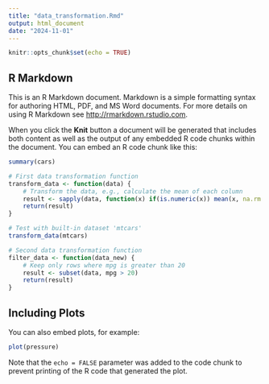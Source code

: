 ```yaml
---
title: "data_transformation.Rmd"
output: html_document
date: "2024-11-01"
---
```


```r
knitr::opts_chunk$set(echo = TRUE)
```

## R Markdown

This is an R Markdown document. Markdown is a simple formatting syntax for authoring HTML, PDF, and MS Word documents. For more details on using R Markdown see <http://rmarkdown.rstudio.com>.

When you click the **Knit** button a document will be generated that includes both content as well as the output of any embedded R code chunks within the document. You can embed an R code chunk like this:

```r
summary(cars)
```

```r
# First data transformation function
transform_data <- function(data) {
    # Transform the data, e.g., calculate the mean of each column
    result <- sapply(data, function(x) if(is.numeric(x)) mean(x, na.rm = TRUE) else NA)
    return(result)
}

# Test with built-in dataset 'mtcars'
transform_data(mtcars)

# Second data transformation function
filter_data <- function(data_new) {
    # Keep only rows where mpg is greater than 20
    result <- subset(data, mpg > 20)
    return(result)
}

```

## Including Plots
You can also embed plots, for example:

```r
plot(pressure)
```

Note that the `echo = FALSE` parameter was added to the code chunk to prevent printing of the R code that generated the plot.
